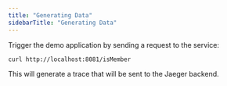 ```yaml
---
title: "Generating Data"
sidebarTitle: "Generating Data"
---
```


Trigger the demo application by sending a request to the service:

```bash
curl http://localhost:8081/isMember
```

This will generate a trace that will be sent to the Jaeger backend.
